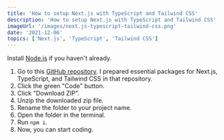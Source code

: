 ```yaml
---
title: 'How to setup Next.js with TypeScript and Tailwind CSS'
description: 'How to setup Next.js with TypeScript and Tailwind CSS'
imageUrl: '/images/next.js-typescript-tailwind-css.png'
date: '2021-12-06'
topics: ['Next.js', 'TypeScript', 'Tailwind CSS']
---
```


Install [Node.js](https://nodejs.org/en/download) if you haven't already.

1. Go to this [GitHub repository](https://github.com/shamwela/next.js-typescript-tailwind-css-starter). I prepared essential packages for Next.js, TypeScript, and Tailwind CSS in that repository.
1. Click the green "Code" button.
1. Click "Download ZIP".
1. Unzip the downloaded zip file.
1. Rename the folder to your project name.
1. Open the folder in the terminal.
1. Run `npm i`.
1. Now, you can start coding.
